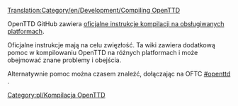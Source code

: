 [[Translation:Category/en/Development/Compiling OpenTTD]]
<!-- #REDIRECT [[Category:Kompilacja_OpenTTD/Pl]] -->
<!-- {{DevDoc}} -->
{{pl/Development/Rozwój}}
<!--[[Category:Development]]-->


OpenTTD GitHub zawiera [https://github.com/OpenTTD/OpenTTD/blob/master/COMPILING.md oficjalne instrukcje kompilacji na obsługiwanych platformach].

Oficjalne instrukcje mają na celu zwięzłość. Ta wiki zawiera dodatkową pomoc w kompilowaniu OpenTTD na różnych platformach i może obejmować znane problemy i obejścia.  

Alternatywnie pomoc można czasem znaleźć, dołączając na OFTC [irc://irc.oftc.net/openttd.compile #openttd] .

[[Category:pl/Kompilacja OpenTTD]]
